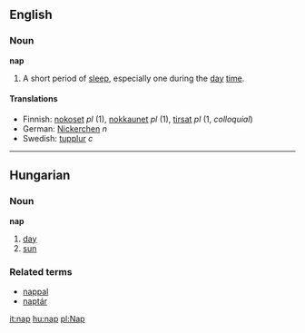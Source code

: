 == English ==
=== Noun ===
'''nap'''

# A short period of [[sleep]], especially one during the [[day]] [[time]].

==== Translations ====
*Finnish: [[nokoset]] ''pl'' (1), [[nokkaunet]] ''pl'' (1), [[tirsat]] ''pl'' (1, ''colloquial'')
*German: [[Nickerchen]] ''n''
*Swedish: [[tupplur]] ''c''

----

==Hungarian==
===Noun===
'''nap'''

#[[day]]
#[[sun]]

===Related terms===
*[[nappal]]
*[[naptár]]

[[it:nap]]
[[hu:nap]]
[[pl:Nap]]